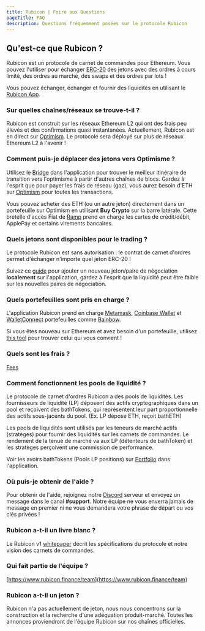 ```yaml
---
title: Rubicon | Foire aux Questions
pageTitle: FAQ
description: Questions fréquemment posées sur le protocole Rubicon
---
```


## Qu'est-ce que Rubicon ?

Rubicon est un protocole de carnet de commandes pour Ethereum. Vous pouvez l'utiliser pour échanger [ERC-20](https://ethereum.org/en/developers/docs/standards/tokens/erc-20/) des jetons avec des ordres à cours limité, des ordres au marché, des swaps et des ordres par lots !

Vous pouvez échanger, échanger et fournir des liquidités en utilisant le [Rubicon App](https://app.rubicon.finance/).

### Sur quelles chaînes/réseaux se trouve-t-il ?

Rubicon est construit sur les réseaux Ethereum L2 qui ont des frais peu élevés et des confirmations quasi instantanées. Actuellement, Rubicon est en direct sur [Optimism](https://www.optimism.io/). Le protocole sera déployé sur plus de réseaux Ethereum L2 à l'avenir !

### Comment puis-je déplacer des jetons vers Optimisme ?

Utilisez le [Bridge](https://app.rubicon.finance/bridge) dans l'application pour trouver le meilleur itinéraire de transition vers l'optimisme à partir d'autres chaînes de blocs. Gardez à l'esprit que pour payer les frais de réseau (gaz), vous aurez besoin d'ETH sur [Optimism](https://www.optimism.io/) pour toutes les transactions.

Vous pouvez acheter des ETH (ou un autre jeton) directement dans un portefeuille sur Optimism en utilisant **Buy Crypto** sur la barre latérale. Cette bretelle d'accès Fiat de [Ramp](https://ramp.network/) prend en charge les cartes de crédit/débit, ApplePay et certains virements bancaires.

### Quels jetons sont disponibles pour le trading ?

Le protocole Rubicon est sans autorisation : le contrat de carnet d'ordres permet d'échanger n'importe quel jeton ERC-20 !

Suivez ce [guide](/docs/guides/trade/adding-a-trading-pair) pour ajouter un nouveau jeton/paire de négociation **localement** sur l'application, gardez à l'esprit que la liquidité peut être faible sur les nouvelles paires de négociation.

### Quels portefeuilles sont pris en charge ?

L'application Rubicon prend en charge [Metamask](https://metamask.io/), [Coinbase Wallet](https://www.coinbase.com/wallet) et [WalletConnect](https://walletconnect.com/) portefeuilles comme [Rainbow](https://rainbow.me/).

Si vous êtes nouveau sur Ethereum et avez besoin d'un portefeuille, utilisez [this tool](https://ethereum.org/en/wallets/find-wallet/) pour trouver celui qui vous convient !

### Quels sont les frais ?

[Fees](/guides/trade/fees)

### Comment fonctionnent les pools de liquidité ?

Le protocole de carnet d'ordres Rubicon a des pools de liquidités. Les fournisseurs de liquidité (LP) déposent des actifs cryptographiques dans un pool et reçoivent des bathTokens, qui représentent leur part proportionnelle des actifs sous-jacents du pool.
(Ex. LP dépose ETH, reçoit bathETH)

Les pools de liquidités sont utilisés par les teneurs de marché actifs (stratèges) pour fournir des liquidités sur les carnets de commandes. Le rendement de la tenue de marché va aux LP (détenteurs de bathToken) et les stratèges perçoivent une commission de performance.

Voir les avoirs bathTokens (Pools LP positions) sur [Portfolio](https://app.rubicon.finance/portfolio) dans l'application.

### Où puis-je obtenir de l'aide ?

Pour obtenir de l'aide, rejoignez notre [Discord](https://discord.com/invite/E7pS24J) serveur et envoyez un message dans le canal **#support**. Notre équipe ne vous enverra jamais de message en premier ni ne vous demandera votre phrase de départ ou vos clés privées !

### Rubicon a-t-il un livre blanc ?

Le Rubicon v1 [whitepaper](https://github.com/RubiconDeFi/rubicon-protocol-v1/blob/master/Rubicon%20v1%20Whitepaper.pdf) décrit les spécifications du protocole et notre vision des carnets de commandes.

### Qui fait partie de l'équipe ?

[https://www.rubicon.finance/team](https://www.rubicon.finance/team)

### Rubicon a-t-il un jeton ?

Rubicon n'a pas actuellement de jeton, nous nous concentrons sur la construction et la recherche d'une adéquation produit-marché. Toutes les annonces proviendront de l'équipe Rubicon sur nos chaînes officielles.